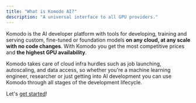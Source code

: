 ```yaml
---
title: "What is Komodo AI?"
description: "A universal interface to all GPU providers."
---
```


Komodo is the AI developer platform with tools for developing, training and serving custom, fine-tuned or foundation models
**on any cloud, at any scale with no code changes**. With Komodo you get the most competitive prices and **the highest GPU availability**.

Komodo takes care of cloud infra hurdles such as job launching, autoscaling, and data access, so whether you're a machine
learning engineer, researcher or just getting into AI development you can use Komodo through all stages of the development lifecycle.

Let's [get started](./quickstart)!

